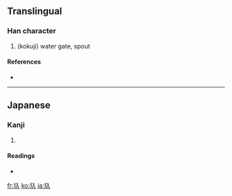 ==Translingual==

===Han character===
{{Han char|rn=32|rad=土|as=02|sn=5|four=|canj=土人 (GO)}}

# (kokuji) water gate, spout

====References====
* {{Han ref|kx=0223.091|dkj=04879|dj=0455.110|hdz=10417.101|uh=5726|ud=22310}}

----

==Japanese==

===Kanji===
{{ja-kanji|grade=|rs=土02}}

# {{defn|Japanese|sort=土02}}

====Readings====
* {{ja-readings|on=|kun=[[いり]] (iri)}}

[[fr:圦]]
[[ko:圦]]
[[ja:圦]]